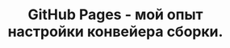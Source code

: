 ---
title: "GitHub Pages - мой опыт настройки конвейера сборки."
publishedAt: "2024-11-01"
summary: "Небольшой рассказ о том как я делал пайплайн для этого сайта."
tags: "Configuration, Web development"
---